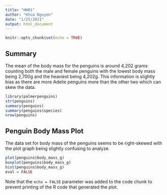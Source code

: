 ```yaml
---
title: "HW01"
author: "Khoa Nguyen"
date: "1/25/2021"
output: html_document
---
```


```r
knitr::opts_chunk$set(echo = TRUE)
```

## Summary

The mean of the body mass for the penguins is around 4,202 grams counting both the male and female penguins with the lowest body mass being 2,700g and the heaviest being 4,202g. This information is slightly bias as there are more Adelie penguins more than the other two which can skew the data.

```r
library(palmerpenguins)
str(penguins)
summary(penguins)
summary(penguins$species)
nrow(penguins)
```

## Penguin Body Mass Plot

The data set for body mass of the penguins seems to be right-skewed with the plot graph being slightly confusing to analyze.


```r
plot(penguins$body_mass_g)
boxplot(penguins$body_mass_g)
hist(penguins$body_mass_g)
eval = FALSE
```

Note that the `echo = FALSE` parameter was added to the code chunk to prevent printing of the R code that generated the plot.

